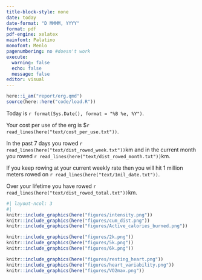 ```yaml
---
title-block-style: none
date: today
date-format: "D MMMM, YYYY"
format: pdf
pdf-engine: xelatex
mainfont: Palatino
monofont: Menlo
pagenumbering: no #doesn't work
execute:
  warning: false
  echo: false
  message: false
editor: visual
---
```


```r
here::i_am("report/erg.qmd")
source(here::here("code/load.R"))
```

Today is `r format(Sys.Date(), format = "%B %e, %Y")`.

Your cost per use of the erg is \$`r read_lines(here("text/cost_per_use.txt"))`.

In the past 7 days you rowed `r read_lines(here("text/dist_rowed_week.txt"))`km and in the current month you rowed `r read_lines(here("text/dist_rowed_month.txt"))`km.

If you keep rowing at your current weekly rate then you will hit 1 million meters rowed on `r read_lines(here("text/1mil_date.txt"))`.

Over your lifetime you have rowed `r read_lines(here("text/dist_rowed_total.txt"))`km.

```r
#| layout-ncol: 3
#| 
knitr::include_graphics(here("figures/intensity.png"))
knitr::include_graphics(here("figures/cum_dist.png"))
knitr::include_graphics(here("figures/Active_calories_burned.png"))

knitr::include_graphics(here("figures/2k.png"))
knitr::include_graphics(here("figures/5k.png"))
knitr::include_graphics(here("figures/6k.png"))

knitr::include_graphics(here("figures/resting_heart.png"))
knitr::include_graphics(here("figures/heart_variability.png"))
knitr::include_graphics(here("figures/VO2max.png"))
```

